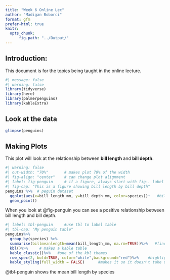 ```yaml
---
title: "Week 6 Online Lec"
author: "Madigan Boborci"
format: gfm
prefer-html: true
knitr: 
  opts_chunk:
      fig.path: "../Output/"
---
```

## Introduction:
This document is for the topics being taught in the online lecture.

```r
#| message: false
#| warning: false
library(tidyverse)
library(here)
library(palmerpenguins)
library(kableExtra)

```

## Look at the data
```r
glimpse(penguins)
```

## Making Plots
This plot will look at the relationship between **bill length** and **bill depth**.
```r
#| warning: false
#| out-width: "70%"       # makes plot 70% of the width
#| fig-align: "center"    # can change plot alignment 
#| label: fig-penguin     # if a figure, always start with fig-. label applies to whole code chunk so 1 fig per chunk
#| fig-cap: "This is a figure showing bill length by bill depth"
penguins %>%  # peguin dataset
  ggplot(aes(x=bill_length_mm, y=bill_depth_mm, color=species))+   #bill length vs depth
  geom_point() 
```

When you look at @fig-penguin you can see a positive relationship between bill length and bill depth.

```r
#| label: tbl-penguin     #use tbl to label table
#| tbl-cap: "My penguin table"
penguins%>%
  group_by(species) %>%
  summarise(billmeanlength=mean(bill_length_mm, na.rm=TRUE))%>%   #find mean bill length by species
  kbl()%>%     # makes a kable table
  kable_classic()%>%   #one of the kbl themes
  row_spec(2, bold=TRUE, color="white",background="red")%>%    #highlights specified row
  kable_styling(full_width = FALSE)      #makes it so it doesn't take up full row of space

```




 @tbl-penguin shows the mean bill length by species








